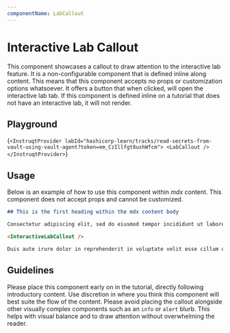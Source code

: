 ```yaml
---
componentName: LabCallout
---
```


# Interactive Lab Callout

This component showcases a callout to draw attention to the interactive lab feature. It is a non-configurable component that is defined inline along content. This means that this component accepts no props or customization options whatsoever. It offers a button that when clicked, will open the interactive lab tab. If this component is defined inline on a tutorial that does not have an interactive lab, it will not render.

## Playground

<!--
Note: component is actually called InteractiveLabCallout.
But the name mismatch makes Swingset angry.
I think we'd need to rename the component folder in order
to make Swingset happy.
-->

<LiveComponent>{`
<InstruqtProvider labId="hashicorp-learn/tracks/read-secrets-from-vault-using-vault-agent?token=em_CzIllfgt8ushWfcm">
    <LabCallout />
</InstruqtProvider>
`}</LiveComponent>

## Usage

Below is an example of how to use this component within _mdx_ content. This component does not accept props and cannot be customized.

```md
## This is the first heading within the mdx content body

Consectetur adipiscing elit, sed do eiusmod tempor incididunt ut labore et dolore magna aliqua. Ut enim ad minim veniam, quis nostrud exercitation ullamco laboris nisi ut aliquip ex ea commodo consequat.

<InteractiveLabCallout />

Duis aute irure dolor in reprehenderit in voluptate velit esse cillum dolore eu fugiat nulla pariatur. Excepteur sint occaecat cupidatat non proident, sunt in culpa qui officia deserunt mollit anim id est laborum.
```

## Guidelines

Please place this component early on in the tutorial, directly following introductory content. Use discretion in where you think this component will best suite the flow of the content. Please avoid placing the callout alongside other visually complex components such as an `info` or `alert` blurb. This helps with visual balance and to draw attention without overwhelming the reader.
